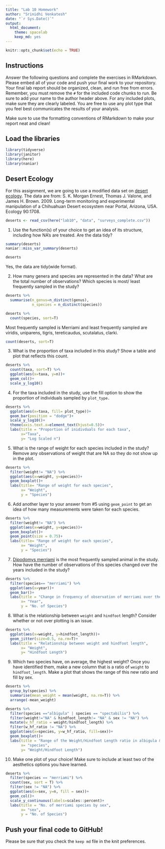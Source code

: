 ```yaml
---
title: "Lab 10 Homework"
author: "Srinidhi Venkatesh"
date: "`r Sys.Date()`"
output:
  html_document: 
    theme: spacelab
    keep_md: yes
---
```


```r
knitr::opts_chunk$set(echo = TRUE)
```

## Instructions
Answer the following questions and complete the exercises in RMarkdown. Please embed all of your code and push your final work to your repository. Your final lab report should be organized, clean, and run free from errors. Remember, you must remove the `#` for the included code chunks to run. Be sure to add your name to the author header above. For any included plots, make sure they are clearly labeled. You are free to use any plot type that you feel best communicates the results of your analysis.  

Make sure to use the formatting conventions of RMarkdown to make your report neat and clean!  

## Load the libraries
```r
library(tidyverse)
library(janitor)
library(here)
library(naniar)
``` 

## Desert Ecology
For this assignment, we are going to use a modified data set on [desert ecology](http://esapubs.org/archive/ecol/E090/118/). The data are from: S. K. Morgan Ernest, Thomas J. Valone, and James H. Brown. 2009. Long-term monitoring and experimental manipulation of a Chihuahuan Desert ecosystem near Portal, Arizona, USA. Ecology 90:1708.
```r
deserts <- read_csv(here("lab10", "data", "surveys_complete.csv"))
```

1. Use the function(s) of your choice to get an idea of its structure, including how NA's are treated. Are the data tidy? 
```r
summary(deserts)
naniar::miss_var_summary(deserts)
```

```r
deserts
```
Yes, the data are tidy(wide format).

2. How many genera and species are represented in the data? What are the total number of observations? Which species is most/ least frequently sampled in the study?
```r
deserts %>%
  summarise(n_genus=n_distinct(genus),
            n_species = n_distinct(species))
```
```r
deserts %>% 
  count(species, sort=T)
```
Most frequently sampled is Merriami and least frequently sampled are viridis, uniparens, tigris, tereticaudus, scutalatus, clarki.

```r
count(deserts, sort=T)
```

3. What is the proportion of taxa included in this study? Show a table and plot that reflects this count.
```r
deserts %>% 
  count(taxa, sort=T) %>% 
  ggplot(aes(x=taxa, y=n))+
  geom_col()+
  scale_y_log10()
```

4. For the taxa included in the study, use the fill option to show the proportion of individuals sampled by `plot_type.`
```r
deserts %>% 
  ggplot(aes(x=taxa, fill= plot_type))+
  geom_bar(position = "dodge")+
  scale_y_log10()+
  theme(axis.text.x=element_text(hjust=0.5))+
  labs(title = "Proportion of inidivduals for each taxa",
       x="Taxa",
       y= "Log Scaled n")
```

5. What is the range of weight for each species included in the study? Remove any observations of weight that are NA so they do not show up in the plot.
```r
deserts %>% 
  filter(weight!= "NA") %>% 
  ggplot(aes(x=weight, y=species))+
  geom_boxplot()+
  labs(title= "Range of weight for each species",
       x= "Weight",
       y = "Species")
```

6. Add another layer to your answer from #5 using `geom_point` to get an idea of how many measurements were taken for each species.
```r
deserts %>% 
  filter(weight!= "NA") %>% 
  ggplot(aes(x=weight, y=species))+
  geom_boxplot()+
  geom_point(size = 0.75)+
  labs(title= "Range of weight for each species",
       x= "Weight",
       y = "Species")
```

7. [Dipodomys merriami](https://en.wikipedia.org/wiki/Merriam's_kangaroo_rat) is the most frequently sampled animal in the study. How have the number of observations of this species changed over the years included in the study?
```r
deserts %>% 
  filter(species== "merriami") %>% 
  ggplot(aes(x=year))+
  geom_bar()+
  labs(title = "Change in frequency of observation of merriami over the years",
       x= "Year",
       y = "No. of Species")
```
8. What is the relationship between `weight` and `hindfoot` length? Consider whether or not over plotting is an issue.
```r
deserts %>% 
  ggplot(aes(x=weight, y=hindfoot_length))+
  geom_jitter(size=0.5, na.rm=T)+
  labs(title = "Relationship between weight and hindfoot length",
       x= "Weight",
       y= "Hindfoot Length")
```

9. Which two species have, on average, the highest weight? Once you have identified them, make a new column that is a ratio of `weight` to `hindfoot_length`. Make a plot that shows the range of this new ratio and fill by sex.
```r
deserts %>% 
  group_by(species) %>%
  summarise(mean_weight = mean(weight, na.rm=T)) %>% 
  arrange(-mean_weight)
```
```r
deserts %>% 
  filter(species =="albigula" | species == "spectabilis") %>% 
  filter(weight!="NA" & hindfoot_length!= "NA" & sex != "NA") %>% 
  mutate(w_hf_ratio = weight/hindfoot_length) %>% 
  filter(w_hf_ratio != "NA") %>% 
  ggplot(aes(x=species, y=w_hf_ratio, fill=sex))+
  geom_boxplot()+
  labs(title = "Range of the Weight/Hindfoot Length ratio in albigula & spectabilis",
       x= "species",
       y= "Weight/Hindfoot Length")
```
10. Make one plot of your choice! Make sure to include at least two of the aesthetics options you have learned.
```r
deserts %>% 
  filter(species == "merriami") %>% 
  count(sex, sort = T) %>% 
  filter(sex != "NA") %>% 
  ggplot(aes(x=sex, y=n, fill = sex))+
  geom_col()+
  scale_y_continuous(labels=scales::percent)+
  labs(title = "No. of merriami species by sex",
       x= "sex",
       y = "No. of Species")
```

## Push your final code to GitHub!
Please be sure that you check the `keep md` file in the knit preferences. 